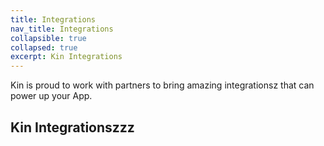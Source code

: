 ```yaml
---
title: Integrations
nav_title: Integrations
collapsible: true
collapsed: true
excerpt: Kin Integrations
---
```


Kin is proud to work with partners to bring amazing integrationsz that can power up your App.

## Kin Integrationszzz

<div className="mt-8 grid gap-6 md:grid-cols-2">
  <NavCard
    title="Giftery"
    pngFile="giftery"
    subtitle="An amazing ecommerce App / Integration"
    link={{ url: '/docs/integrations/giftery', label: 'Learn more about Gifteryzzz' }}
  />
  <NavCard
    title="Buy Modules"
    icon="rocket"
    subtitle="Let your users buy Kin directly in your App"
    link={{ url: '/docs/integrations/buy-modules', label: 'See our Buy Modules here' }}
  />
</div>
